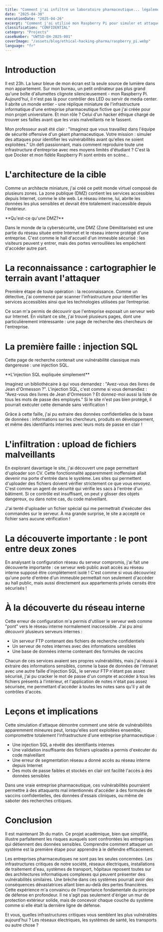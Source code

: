 ```yaml
---
title: "Comment j'ai infiltré un laboratoire pharmaceutique... légalement"
date: "2025-04-30"
executionDate: "2025-04-26" 
excerpt: "Comment j'ai utilisé mon Raspberry Pi pour simuler et attaquer l'infrastructure complète d'une entreprise pharmaceutique dans le cadre d'un projet d'ethical hacking."
classification: "CONFIDENTIAL"
category: "Projects"
caseNumber: "UWTSD-EH-2025-001"
coverImage: "/assets/blog/ethical-hacking-pharma/raspberry_pi.webp"
language: "fr"
---
```


# Introduction

Il est 23h. La lueur bleue de mon écran est la seule source de lumière dans mon appartement. Sur mon bureau, un petit ordinateur pas plus grand qu'une boîte d'allumettes clignote silencieusement - mon Raspberry Pi. Aujourd'hui, il n'est pas là pour contrôler des LED ou servir de media center. Il abrite un monde entier - une réplique miniature de l'infrastructure informatique d'une entreprise pharmaceutique fictive que j'ai créée pour mon projet universitaire. Et mon rôle ? Celui d'un hacker éthique chargé de trouver ses failles avant que les vrais malveillants ne le fassent.

Mon professeur avait été clair : "Imaginez que vous travaillez dans l'équipe de sécurité offensive d'un géant pharmaceutique. Votre mission : simuler des attaques pour identifier les vulnérabilités avant qu'elles ne soient exploitées." Un défi passionnant, mais comment reproduire toute une infrastructure d'entreprise avec mes moyens limités d'étudiant ? C'est là que Docker et mon fidèle Raspberry Pi sont entrés en scène...

# L'architecture de la cible

Comme un architecte miniature, j'ai créé ce petit monde virtuel composé de plusieurs zones. La zone publique (DMZ) contient les services accessibles depuis Internet, comme le site web. Le réseau interne, lui, abrite les données les plus sensibles et devrait être totalement inaccessible depuis l'extérieur.

<TechnicalImage 
  src="/assets/blog/ethical-hacking-pharma/network_diagram.webp" 
  alt="Architecture réseau de l'infrastructure pharmaceutique" 
  caption="Diagramme de l'infrastructure réseau simulée" 
/>

<Callout type="saviez-vous">
**Qu'est-ce qu'une DMZ?**

Dans le monde de la cybersécurité, une DMZ (Zone Démilitarisée) est une partie du réseau située entre Internet et le réseau interne protégé d'une entreprise. C'est comme le hall d'accueil d'un immeuble sécurisé : les visiteurs peuvent y entrer, mais des portes verrouillées les empêchent d'accéder autre part.
</Callout>

# La reconnaissance : cartographier le terrain avant l'attaquer

Première étape de toute opération : la reconnaissance. Comme un détective, j'ai commencé par scanner l'infrastructure pour identifier les services accessibles ainsi que les technologies utilisées par l’entreprise.

<TechnicalImage 
  src="/assets/blog/ethical-hacking-pharma/nmap-scan.webp" 
  alt="Résultat du scan Nmap" 
  caption="Résultats du scan de reconnaissance sur l'infrastructure" 
/>

Ce scan m'a permis de découvrir que l'entreprise exposait un serveur web sur Internet. En visitant ce site, j'ai trouvé plusieurs pages, dont une particulièrement intéressante : une page de recherche des chercheurs de l'entreprise.

# La première faille : injection SQL

Cette page de recherche contenait une vulnérabilité classique mais dangereuse : une injection SQL.

<Callout type="saviez-vous">
**L'injection SQL expliquée simplement**

Imaginez un bibliothécaire à qui vous demandez : "Avez-vous des livres de Jean d'Ormesson ?". L'injection SQL, c'est comme si vous demandiez : "Avez-vous des livres de Jean d'Ormesson ? Et donnez-moi aussi la liste de tous les mots de passe des employés." Si le site n'est pas bien protégé, il pourrait exécuter cette demande sans vérification !
</Callout>

Grâce à cette faille, j'ai pu extraire des données confidentielles de la base de données : informations sur les chercheurs, produits en développement, et même des identifiants internes avec leurs mots de passe en clair !

<TechnicalImage 
  src="/assets/blog/ethical-hacking-pharma/sql-injection-results.webp" 
  alt="Résultats de l'injection SQL" 
  caption="Données extraites via l'injection SQL, incluant des identifiants sensibles" 
/>

# L'infiltration : upload de fichiers malveillants

En explorant davantage le site, j'ai découvert une page permettant d'uploader son CV. Cette fonctionnalité apparemment inoffensive allait devenir ma porte d'entrée dans le système.
Les sites qui permettent d'uploader des fichiers doivent vérifier strictement ce que vous envoyez. C'est comme un agent de sécurité qui vérifie les sacs à l'entrée d'un bâtiment. Si ce contrôle est insuffisant, on peut y glisser des objets dangereux, ou dans notre cas, du code malveillant.

J'ai tenté d'uploader un fichier spécial qui me permettrait d'exécuter des commandes sur le serveur. À ma grande surprise, le site a accepté ce fichier sans aucune vérification !

<TechnicalImage 
  src="/assets/blog/ethical-hacking-pharma/shell-access.webp" 
  alt="Accès shell sur le serveur" 
  caption="Accès obtenu au serveur web grâce au fichier malveillant uploadé" 
/>

# La découverte importante : le pont entre deux zones

En analysant la configuration réseau du serveur compromis, j'ai fait une découverte importante : ce serveur web public avait accès au réseau interne supposé être complètement isolé ! C'est comme si vous découvriez qu'une porte d'entrée d'un immeuble permettait non seulement d'accéder au hall public, mais aussi directement aux appartements privés censés être sécurisés !

<TechnicalImage 
  src="/assets/blog/ethical-hacking-pharma/network-config.webp" 
  alt="Configuration réseau du serveur" 
  caption="Configuration réseau révélant la double connexion aux réseaux public et interne" 
/>

# À la découverte du réseau interne

Cette erreur de configuration m'a permis d'utiliser le serveur web comme "pont" vers le réseau interne normalement inaccessible. J'ai pu ainsi découvrir plusieurs serveurs internes :
- Un serveur FTP contenant des fichiers de recherche confidentiels
- Un serveur de notes internes avec des informations sensibles
- Une base de données interne contenant des formules de vaccins

Chacun de ces services avaient ses propres vulnérabilités, mais j'ai réussi à extraire des informations sensibles, comme la base de données de l'intranet avec une autre faille d'injection SQL, le serveur FTP n'étant pas assez sécurisé, j'ai pu cracker le mot de passe d'un compte et accéder à tous les fichiers présents à l'intérieur, et l'application de notes n'était pas assez sécurisée, me permettant d'accéder à toutes les notes sans qu'il y ait de contrôles d'accès.

# Leçons et implications

Cette simulation d'attaque démontre comment une série de vulnérabilités apparemment mineures peut, lorsqu'elles sont exploitées ensemble, compromettre totalement l'infrastructure d'une entreprise pharmaceutique :
- Une injection SQL a révélé des identifiants internes
- Une validation insuffisante des fichiers uploadés a permis d'exécuter du code malveillant
- Une erreur de segmentation réseau a donné accès au réseau interne depuis Internet
- Des mots de passe faibles et stockés en clair ont facilité l'accès à des données sensibles

Dans une vraie entreprise pharmaceutique, ces vulnérabilités pourraient permettre à des attaquants mal intentionnés d'accéder à des formules de vaccins confidentielles, des données d'essais cliniques, ou même de saboter des recherches critiques.

# Conclusion

Il est maintenant 3h du matin. Ce projet académique, bien que simplifié, illustre parfaitement les risques auxquels sont confrontées les entreprises qui détiennent des données sensibles. Comprendre comment attaquer un système est la première étape pour apprendre à le défendre efficacement.

Les entreprises pharmaceutiques ne sont pas les seules concernées. Les infrastructures critiques de notre société, réseaux électriques, installations de traitement d'eau, systèmes de transport, hôpitaux reposent toutes sur des architectures informatiques complexes qui peuvent présenter des vulnérabilités similaires. Une brèche dans ces systèmes pourrait avoir des conséquences dévastatrices allant bien au-delà des pertes financières.
Cette expérience m'a convaincu de l'importance fondamentale du principe de défense en profondeur. Il ne s'agit pas seulement d'ériger un mur de protection extérieur solide, mais de concevoir chaque couche du système comme si elle était la dernière ligne de défense.

Et vous, quelles infrastructures critiques vous semblent les plus vulnérables aujourd'hui ? Les réseaux électriques, les systèmes de santé, les transports ou autre chose ?
